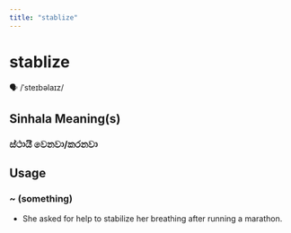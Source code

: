 ```yaml
---
title: "stablize"
---
```


# stablize

🗣️ /ˈsteɪbəlaɪz/

## Sinhala Meaning(s)

### ස්ථායී වෙනවා/කරනවා

## Usage

### ~ (something)

- She asked for help to stabilize her breathing after running a marathon. 

